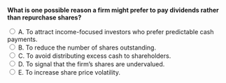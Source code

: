 ::: {.question-block}

<form onsubmit="event.preventDefault(); checkAnswer('module10_mcq_q34')" data-correct-answer="A">
<strong style="display: block;">What is one possible reason a firm might prefer to pay dividends rather than repurchase shares?</strong>

<label><input type="radio" name="module10_mcq_q34" value="A"> A. To attract income-focused investors who prefer predictable cash payments.</label><br>
<label><input type="radio" name="module10_mcq_q34" value="B"> B. To reduce the number of shares outstanding.</label><br>
<label><input type="radio" name="module10_mcq_q34" value="C"> C. To avoid distributing excess cash to shareholders.</label><br>
<label><input type="radio" name="module10_mcq_q34" value="D"> D. To signal that the firm’s shares are undervalued.</label><br>
<label><input type="radio" name="module10_mcq_q34" value="E"> E. To increase share price volatility.</label><br>
</form>

<div id="feedback-module10_mcq_q34" class="feedback" data-status="" style="display:none;">
✅ A is correct. Firms may pay dividends to appeal to investors seeking stable income streams, consistent with clientele effects and investor preferences.
</div>

:::
